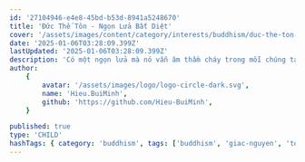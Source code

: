 ```yaml
---
id: '27104946-e4e8-45bd-b53d-8941a5248670'
title: 'Đức Thế Tôn - Ngọn Lửa Bất Diệt'
cover: '/assets/images/content/category/interests/buddhism/duc-the-ton-ngon-lua-bat-diet-cover.png'
date: '2025-01-06T03:28:09.399Z'
lastUpdated: '2025-01-06T03:28:09.399Z'
description: 'Có một ngọn lửa mà nó vẫn âm thầm cháy trong mỗi chúng ta'
author:
    {
        avatar: '/assets/images/logo/logo-circle-dark.svg',
        name: 'Hieu.BuiMinh',
        github: 'https://github.com/Hieu-BuiMinh',
    }

published: true
type: 'CHILD'
hashTags: { category: 'buddhism', tags: ['buddhism', 'giac-nguyen', 'toai-khanh'] }
---
```


<Audio src="/assets/audios/content/category/interests/buddhism/duc-the-ton-ngon-lua-bat-diet.mp3" />

Đức Phật đã ra đi rồi, nhưng Ngài đã để lại cho mình một ngọn lửa, một ngọn lửa mà nó vẫn âm thầm cháy. Khi nào mình cảm thấy lạnh lẽo với cuộc đời này, thì mình hãy nhớ rằng ngọn lửa của Ngài để lại, nó không tắt trong lòng mình. Ngày nào đó, nếu mình còn cảm thấy ấm áp trong lòng Tam Bảo, thì ngọn lửa của Ngài truyền lại cho mình vẫn còn đó.

Tại sao mình thấy cô độc, tại sao mình thấy lẽ loi, tại sao mình thấy cô đơn, tại sao mình thấy lạnh lẽo? Hãy nhớ rằng ngọn lửa của Đức Phật trao lại cho mình mất rồi, nó đang cháy ở chỗ khác. Tôi vẫn thường nói, tôi vẫn thường nhắc cho các vị nghe câu kinh mà Đức Phật nói cho một vị Tì-Kheo: "Ai thấy pháp là người đó thấy ta", có nghĩa là Đức Phật nói Ngài với Pháp là một. Từ đó, chúng ta có thể suy diễn thêm mà không sai ý Phật, tức là cái khả năng tu học của mình đến đâu thì Đức Phật trong lòng mình Ngài đẹp đến bao nhiêu.

Mà tại sao có một thời gian dài, có một thời gian rất là dài, mình không đi chùa, có một thời gian rất là dài Kinh Điển, Phật Pháp, nó không ảnh hưởng đến tâm của mình? Bởi vì lúc đó Đức Phật trong lòng mình không còn là Đức Phật 32 tướng tốt nữa.

Mình phải học hỏi, mình phải suy tư thế nào đó mà Đức Phật trong lòng mình đủ để lôi kéo mình trở về với đời sống tu học. Lúc đó Đức Phật trong lòng mình là Đức Phật có đủ 32 tướng tốt. Còn có lúc mình không muốn đi chùa nữa, là bởi vì mình hãy nhớ rằng Đức Phật trong lòng mình đã có vấn đề. Người Tàu họ có nói: "Mê Phật bất độ thủy, mộc Phật bất độ hỏa, kim Phật bất độ lô." Ông Phật bằng đất thì kỵ nước, mộc Phật bằng gỗ thì kỵ lửa, kim Phật bằng vàng, bằng kim loại nói chung, kỵ ông thợ bạc, lô là cái lò, lò là thợ bạc.

Tôi kể hoài chuyện bà sư Cô với ông Phật mũi đen nhớ chứ, học Phật bằng một cái tâm hồn như thế nào đó, ông Phật mình không giống Phật người ta. Khi ông Phật mình không giống Phật người ta, thì mình làm biếng tu lắm. Tại sao? Tại vì mình tu dưới ánh sáng của Ngài, mà Ngài không đẹp, thì mình cũng làm biếng tu. Cho tôi nói đẹp trai cũng là một phương tiện để hoằng pháp.

Tôi chưa gặp Đức Phật trong đời tôi, nhưng những gì tôi học về Đức Phật, tôi nghĩ rằng bất cứ lúc nào tôi muốn niệm Phật, tôi nghĩ dễ lắm các vị. Năm sau, tôi dẫn các vị qua một bài kinh, bài kinh đó là một bức tranh vẽ Đức Phật. Có một ông Bà-La-Môn 120 tuổi, mà ổng chấp lắm, ổng tìm hiểu Đức Phật là người như thế nào để ông đi theo, có đáng không. Ổng để ý cách Ngài ăn, thì tôi nhớ bao nhiêu tôi kể các vị nghe.

Đức Thế Tôn khi đi không quá nhanh không quá chậm, khi nói không quá lớn, không quá nhỏ, hội chúng bao nhiêu thì âm thanh Ngài vừa đủ cho bấy nhiêu người nghe. Khi đi đến nhà thí chủ, có thí chủ đứng đó thì Ngài mới bước vào, còn khi thí chủ vắng mặt thì Ngài không có bước vào nhà. Tức là bây giờ mình mời Ngài mà khi Ngài đến trước cửa, mà mình không thấy Ngài, thì Ngài đứng đó, mà mình đi ra mình "bạch Thế Tôn..." thì Ngài mới vô.

Khi Ngài nhận thức ăn, Đức Thế Tôn chỉ nhận vừa đủ số lượng thức ăn Ngài biết là Ngài sẽ ăn hết, chứ Ngài không có nhận dư. Và khi Ngài nhận nước để rửa bát, chính tay Ngài rửa tại chỗ khi ăn xong. Nếu là gia đình thí chủ lớn, còn không thì Ngài phải ôm bát dơ đi dọc đường rửa ở ao hồ, kênh rạch, ruộng đồng đâu đó. Nhưng mà có những gia đình thí chủ có đủ nước để rửa bát, có khi 2 ngàn vị thì vẫn có đủ nước để rửa bát. Trong đó có tả một chi tiết là lúc Thế Tôn ăn không có tiếng động, lúc Thế Tôn rửa bát cũng không có tiếng động, và khi rửa xong, bát sạch cũng là lúc tay sạch và không đổ một giọt nước ra ngoài. Để khi Thế Tôn đứng dậy (từ chuyện Ngài ăn, từ chuyện rửa bát), không để lại một chuyện phiền nhỏ cho thí chủ. Ăn không rớt cơm, rửa bát không rớt nước, đứng dậy rồi chỗ ngồi vẫn khô ráo sạch.

Lúc hội chúng khi có một gia đình thí chủ, mà Ngài tính là Ngài sẽ nói Pháp, Ngài sẽ tùy vào duyên sự của buổi đó mà Ngài nói Pháp và không bao giờ nói quá ngắn để cho người ta phải hụt hẫng, nhưng không nói quá dài để người ta ngán. Đi mắt không nhìn quá xa, nói theo trong kinh là vừa đủ 2 cây cung (đơn vị là thá-nú), nó dài khoảng 1 sãi tay, không nhìn xa.

Khi mà nghĩ đến Đức Phật như vậy thì trong lòng tôi, Ngài rất là đẹp. Buổi sáng, hôm có người để Ngài đi đến để tế độ, Ngài đóng cửa lại. Cửa phòng, bữa nào Ngài không đi đâu, buổi sáng Ngài ra khỏi cổng, Ngài mở cửa ra, ngài A-Nan thấy cửa mở thì mới đi thông báo: "Hôm nay, tất cả chúng ta sẽ đi theo đi bát chung với Thế Tôn". Nhưng hôm nào cửa phòng Ngài đóng, ngài A-Nan sẽ nói với chư Tăng: "Hôm nay các vị muốn đi đâu thì đi", còn ngài A-Nan ngài đứng đó chờ, Đức Phật kêu thì ngài đi, còn không thì ngài ôm bát ngài đi một mình. Đức Phật đặc biệt như vậy đó.

Đó là chưa kể trong kinh nói là Ngài có cặp mắt giống như con bò con, mắt Ngài đẹp. Hồi nhỏ tôi nghĩ sao người ta đem mắt Phật đi so sánh với mắt bò, mà lúc tôi để ý tới nhìn con bò con, tôi nhận thấy mắt bò con nó hiền lắm, nó dễ thương mà không có giận được.

Tôi muốn nói một chuyện, đó là khi mình biết nhiều về Đức Phật (đó là bài kinh nói về Tướng Hảo của Đức Phật), bài kinh đó nói về uy nghi, tế hạnh của Đức Phật, nhưng mà chưa đủ. Mình hiểu về Phật Pháp có nghĩa là như thế này: mỗi khi mà mình có một cơn đóng giận mà mình không control được, mình chỉ cần nhớ là Đức Phật, đối với Ngài, những cơn giận là không còn. Có những lần mà lửa ham dục của mình nó cháy bừng, mình nhớ là Đức Phật không còn cái đó. Các vị hãy tưởng tượng đi, một lần mà mình nhịn, nó khó cỡ nào, mà Ngài đã nhịn như vậy từ vô số kiếp. Khi nghĩ về Đức Phật như vậy thì cái sự niệm Phật của mình nó mới có hiệu quả.

Nói chung, mỗi lần mình gặp chướng duyên, mình phải nhớ Đức Phật. Có một lần, có một vị cứu sĩ bị bệnh nặng, Đức Phật đến thăm (gia đình mời). Đức Thế Tôn Ngài có nói một câu như thế này, bây giờ con chỉ cần nhớ 3 điều:

-   Đức Thế Tôn là người đã vượt qua nỗi khổ mà con đang chịu.
-   Giáo Pháp là con đường dẫn đến sự chấm dứt nỗi khổ mà con đang chịu.
-   Chư Tăng là người đang thực hành con đường dẫn đến sự chấm dứt nỗi khổ mà con đang chịu.

Đây là một kinh nghiệm mỗi lần đau quá, nhớ Đức Phật là người đã vượt qua được nỗi đau này. Giáo Pháp của Đức Phật là con đường dẫn đến sự vắng mặt nỗi đau này, và Tăng Chúng, Tăng Già, Đệ Tử Thế Tôn là người đang đi trên con đường dẫn đến sự chấm dứt nỗi đau này.

Mình `truyền đăng-tục diệm` là sao? Mình kế thừa, mình truyền đăng-tục diệm cái ngọn lửa mà Đức Phật đã để lại cho mình.
Cuộc đời nó vốn là lạnh lẽo. Lòng người là lạnh lẽo, cuộc đời là lạnh lẽo, là tăm tối. Thì cái quan trọng đó là, lúc nào mình cảm thấy trong lòng mình vắng mất ngọn lửa đó và mình không thấy được, thì mình hãy nhớ là tại sao mình còn tha thiết tới chùa, tha thiết với Tam Bảo. Lúc đó, mình hãy nhớ là lúc nào trong lòng mình cũng có một Đức Phật.

Đời tu mình ra sao cũng được, nhưng mà hãy nhớ là dù mình có phạm lỗi lầm gì, thì cái thời gian mình phạm lỗi lầm cũng chỉ là 10 mấy 20 phút thôi. Nhưng mà cái quan trọng nhất là ngọn lửa đó. Nếu mà mình không được 100%, thì trong 1 ngày mình cũng dành cho Đức Phật 5-3 tiếng đồng hồ. Ngọn lửa đó của Ngài cháy trong lòng của mình, thì coi như là mình đã làm được Bài kinh thừa tự. Đức Phật đã nói rằng, hãy là người thừa tự Pháp, đừng là kẻ thừa tự tài sản của Như Lai.

Thì Ngài Xá-Lợi-Phất có giảng rằng, thừa tự Pháp có nghĩa là Đức Phật là bậc đạo sư của mình. Ngài sống, ngày tán thán hạnh viễn ly (hạnh một mình), thì mình Đệ Tử cũng hành cái hạnh viễn ly vì Đức Phật dạy cái nào cần bỏ thì bỏ...

-Sư Giác Nguyên ~ Toại Khanh-

[Chép lại bài giảng của Sư]
